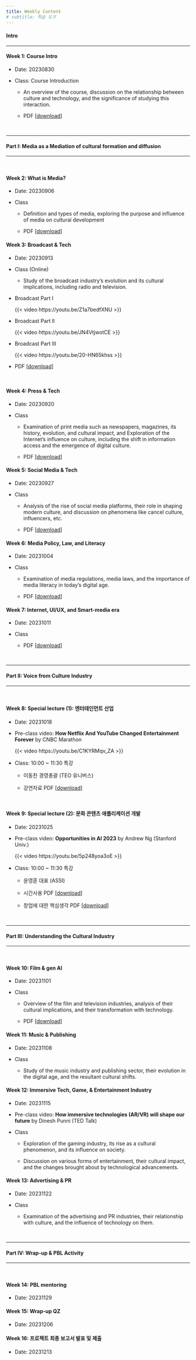 ```yaml
---
title: Weekly Content
# subtitle: 학습 도구
---
```


#### **Intro**

------------------------------------------------------------------------

#### **Week 1**: Course Intro

-   Date: 20230830

-   Class: Course Introduction

    -   An overview of the course, discussion on the relationship between culture and technology, and the significance of studying this interaction.

    -   PDF \[[download](CNT2_W1.pdf)\]

</br>

------------------------------------------------------------------------

#### **Part I: Media as a Mediation of cultural formation and diffusion**

------------------------------------------------------------------------

</br>

#### **Week 2**: What is Media?

-   Date: 20230906

-   Class

    -   Definition and types of media, exploring the purpose and influence of media on cultural development

    -   PDF \[[download](CNT2_W2.pdf)\]

#### **Week 3**: Broadcast & Tech

-   Date: 20230913

-   Class (Online)

    -   Study of the broadcast industry's evolution and its cultural implications, including radio and television.

-   Broadcast Part I

    {{< video https://youtu.be/Z1a7bedfXNU >}}

-   Broadcast Part II

    {{< video https://youtu.be/JN4VtjwotCE >}}

-   Broadcast Part III

    {{< video https://youtu.be/20-HN65khss >}}

-   PDF \[[download](CNT2_W3.pdf)\]

</br>

#### **Week 4**: Press & Tech

-   Date: 20230920

-   Class

    -   Examination of print media such as newspapers, magazines, its history, evolution, and cultural impact, and Exploration of the Internet's influence on culture, including the shift in information access and the emergence of digital culture.

    -   PDF \[[download](CNT2_W4.pdf)\]

#### **Week 5**: Social Media & Tech

-   Date: 20230927

-   Class

    -   Analysis of the rise of social media platforms, their role in shaping modern culture, and discussion on phenomena like cancel culture, influencers, etc.

    -   PDF \[[download](CNT2_W5.pdf)\]

#### **Week 6**: Media Policy, Law, and Literacy

-   Date: 20231004

-   Class

    -   Examination of media regulations, media laws, and the importance of media literacy in today's digital age.

    -   PDF \[[download](CNT2_W6.pdf)\]

#### **Week 7**: Internet, UI/UX, and Smart-media era

-   Date: 20231011

-   Class

    -   PDF \[[download](CNT2_W7.pdf)\]


</br>

------------------------------------------------------------------------

#### **Part II: Voice from Culture Industry**

------------------------------------------------------------------------

</br>

#### **Week 8**: Special lecture (1): 엔터테인먼트 산업

-   Date: 20231018

-   Pre-class video: **How Netflix And YouTube Changed Entertainment Forever** by CNBC Marathon

    {{< video https://youtu.be/C1KYRMqv_ZA >}}


-   Class: 10:00 \~ 11:30 특강

    -   이동찬 경영총괄 (TEO 유니버스)

    -   강연자료 PDF \[[download](CNT2_W8.pdf)\]


</br>

#### **Week 9**: Special lecture (2): 문화 콘텐츠 애플리케이션 개발

-   Date: 20231025

-   Pre-class video: **Opportunities in AI 2023** by Andrew Ng (Stanford Univ.)

    {{< video https://youtu.be/5p248yoa3oE >}}

-   Class: 10:00 \~ 11:30 특강

    -   윤영훈 대표 (ASSI)
    
    -   시간사용 PDF \[[download](CNT2_W9_1.pdf)\]

    -   창업에 대한 핵심생각 PDF \[[download](CNT2_W9_2.pdf)\]


</br>

------------------------------------------------------------------------

#### **Part III: Understanding the Cultural Industry**

------------------------------------------------------------------------

</br>

#### **Week 10**: Film & gen AI

-   Date: 20231101

-   Class

    -   Overview of the film and television industries, analysis of their cultural implications, and their transformation with technology.
    
    -   PDF \[[download](CNT2_W10.pdf)\]

#### **Week 11**: Music & Publishing

-   Date: 20231108

-   Class

    -   Study of the music industry and publishing sector, their evolution in the digital age, and the resultant cultural shifts.

#### **Week 12**: Immersive Tech, Game, & Entertainment Industry

-   Date: 20231115

-   Pre-class video: **How immersive technologies (AR/VR) will shape our future** by Dinesh Punni (TED Talk)

-   Class

    -   Exploration of the gaming industry, its rise as a cultural phenomenon, and its influence on society.

    -   Discussion on various forms of entertainment, their cultural impact, and the changes brought about by technological advancements.

#### **Week 13**: Advertising & PR

-   Date: 20231122

-   Class

    -   Examination of the advertising and PR industries, their relationship with culture, and the influence of technology on them.

</br>

------------------------------------------------------------------------

#### **Part IV: Wrap-up & PBL Activity**

------------------------------------------------------------------------

</br>

#### **Week 14**: PBL mentoring

-   Date: 20231129

#### **Week 15**: Wrap-up QZ

-   Date: 20231206

#### **Week 16**: 프로젝트 최종 보고서 발표 및 제출

-   Date: 20231213
